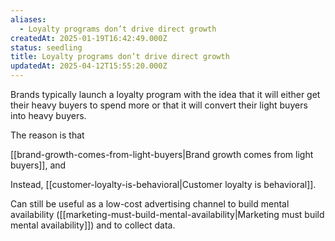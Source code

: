 ```yaml
---
aliases:
  - Loyalty programs don’t drive direct growth
createdAt: 2025-01-19T16:42:49.000Z
status: seedling
title: Loyalty programs don’t drive direct growth
updatedAt: 2025-04-12T15:55:20.000Z
---
```

Brands typically launch a loyalty program with the idea that it will either get their heavy buyers to spend more or that it will convert their light buyers into heavy buyers.

The reason is that

[[brand-growth-comes-from-light-buyers|Brand growth comes from light buyers]], and

Instead, [[customer-loyalty-is-behavioral|Customer loyalty is behavioral]].

Can still be useful as a low-cost advertising channel to build mental availability ([[marketing-must-build-mental-availability|Marketing must build mental availability]]) and to collect data.
